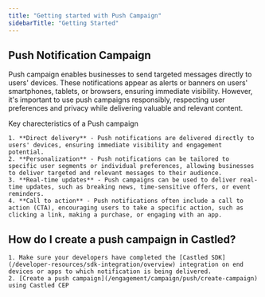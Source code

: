```yaml
---
title: "Getting started with Push Campaign"
sidebarTitle: "Getting Started"
---
```


## Push Notification Campaign

Push campaign enables businesses to send targeted messages directly to users' devices.
These notifications appear as alerts or banners on users' smartphones, tablets, or browsers, ensuring immediate visibility.
However, it's important to use push campaigns responsibly, respecting user preferences and privacy while delivering valuable and relevant content.

Key charecteristics of a Push campaign

    1. **Direct delivery** - Push notifications are delivered directly to users' devices, ensuring immediate visibility and engagement potential.
    2. **Personalization** - Push notifications can be tailored to specific user segments or individual preferences, allowing businesses to deliver targeted and relevant messages to their audience.
    3. **Real-time updates** - Push campaigns can be used to deliver real-time updates, such as breaking news, time-sensitive offers, or event reminders.
    4. **Call to action** - Push notifications often include a call to action (CTA), encouraging users to take a specific action, such as clicking a link, making a purchase, or engaging with an app.

## How do I create a push campaign in Castled?

    1. Make sure your developers have completed the [Castled SDK](/developer-resources/sdk-integration/overview) integration on end devices or apps to which notification is being delivered.
    2. [Create a push campaign](/engagement/campaign/push/create-campaign) using Castled CEP
